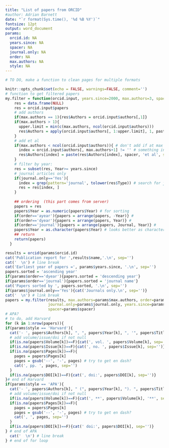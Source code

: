 ---
title: "List of papers from ORCID"
#author: Adrian Barnett
date: "`r format(Sys.time(), '%d %B %Y')`"
fontsize: 12pt
output: word_document
params:
  orcid.id: NA
  years.since: NA
  spacer: NA
  journal.only: NA
  order: NA
  max.authors: NA
  style: NA
---

```{r setup, include=FALSE}
# TO DO, make a function to clean pages for multiple formats

knitr::opts_chunk$set(echo = FALSE, warnings=FALSE, comment='')
# function to get filtered papers
my.filter = function(orcid.input, years.since=2000, max.authors=3, spacer=', ', journal.only='Yes', order='ayear'){
    res = data.frame(NULL)
    res = orcid.input$papers
    # add authors
    if(max.authors == 1){res$Authors = orcid.input$authors[,1]}
    if(max.authors > 1){
      upper.limit = min(c(max.authors, ncol(orcid.input$authors)))
      res$Authors = apply(orcid.input$authors[, 1:upper.limit], 1, paste5, collapse=spacer) # 
    } 
    # add et al
    if(max.authors < ncol(orcid.input$authors)){ # don't add if at max author number
      index = orcid.input$authors[, max.authors+1] != '' # something in next author
      res$Authors[index] = paste(res$Authors[index], spacer, 'et al', sep='')
    }
    # filter by year:
    res = subset(res, Year>= years.since) 
    # journal articles only
    if(journal.only=='Yes'){
      index = grep(pattern='journal', tolower(res$Type)) # search for journal in type
      res = res[index, ]
    }
    
    ## ordering  (this part comes from server)
    papers = res
    papers$Year = as.numeric(papers$Year) # for sorting
    if(order=='ayear'){papers = arrange(papers, -Year)} #
    if(order=='dyear'){papers = arrange(papers, Year)} # 
    if(order=='journal'){papers = arrange(papers, Journal, Year)} # 
    papers$Year = as.character(papers$Year) # looks better as character
    ## return
    return(papers)
  }
```

```{r list.papers, results='asis'}
results = orcid(params$orcid.id)
cat('Publication report for ',results$name,'.\n', sep='')
cat('  \n') # line break
cat('Earliest year of papers =', params$years.since, '.\n', sep='')
papers.sorted = 'ascending year'
if(params$order=='dyear'){papers.sorted = 'descending year'}
if(params$order=='journal'){papers.sorted = 'journal name'}
cat('Papers sorted by ', papers.sorted, '.\n', sep='')
if(params$journal.only=='Yes'){cat('Journals only.\n', sep='')} 
cat('  \n') # link break
papers = my.filter(results, max.authors=params$max.authors, order=params$order,
                   journal.only=params$journal.only, years.since=params$years.since,
                   spacer=params$spacer)
# APA?
# to do, add Harvard
for (k in 1:nrow(papers)){
if(params$style == 'Harvard'){
  cat('- ', papers$Authors[k], ", ", papers$Year[k], ", '", papers$Title[k], "', *", papers$Journal[k], '*', sep='')
  # add volume/issue/doi if not null
  if(is.na(papers$Volume[k])==F){cat(', vol. ', papers$Volume[k], sep='')}  
  if(is.na(papers$Issue[k])==F){cat(', no. ', papers$Issue[k], sep='')}  
  if(is.na(papers$Pages[k])==F){
    pages = papers$Pages[k]
    pages = gsub('--', '-', pages) # try to get en dash?
    cat(', pp. ', pages, sep='')
  }  
  if(is.na(papers$DOI[k])==F){cat(', doi:', papers$DOI[k], sep='')}
}# end of Harvard
if(params$style == 'APA'){
  cat('- ', papers$Authors[k], " (", papers$Year[k], "). ", papers$Title[k], '. *', papers$Journal[k], '*', sep='')
  # add volume/issue/doi if not null
  if(is.na(papers$Volume[k])==F){cat(', **', papers$Volume[k], '**', sep='')}  
  if(is.na(papers$Pages[k])==F){
    pages = papers$Pages[k]
    pages = gsub('--', '-', pages) # try to get en dash?
    cat(', ', pages, sep='')
  }  
  if(is.na(papers$DOI[k])==F){cat(' doi:', papers$DOI[k], sep='')}
} # end of APA
  cat('  \n') # line break
} # end of for loop
```
